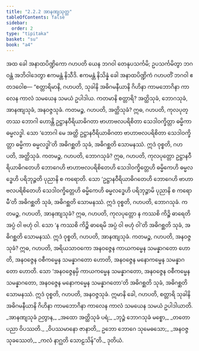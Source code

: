 ```yaml
---
title: "2.2.2 အာနဏျသုတ္တ"
tableOfContents: false
sidebar:
  order: 2
type: "tipitaka"
basket: "su"
book: "a4"
---
```



<DynamicBreadcrumb />

<Division number="62" book="a4" e="ch" v="15" p="380">

<Paragraph number="460" book="a4">
အထ ခေါ အနာထပိဏ္ဍိကော ဂဟပတိ ယေန ဘဂဝါ တေနုပသင်္ကမိ; ဥပသင်္ကမိတွာ ဘဂဝန္တံ အဘိဝါဒေတွာ ဧကမန္တံ နိသီဒိ. ဧကမန္တံ နိသိန္နံ ခေါ အနာထပိဏ္ဍိကံ ဂဟပတိံ ဘဂဝါ ဧတဒဝေါစ—
</Paragraph>

<Paragraph number="461" book="a4">
“စတ္တာရိမာနိ, ဂဟပတိ, သုခါနိ အဓိဂမနီယာနိ ဂိဟိနာ ကာမဘောဂိနာ ကာလေန ကာလံ သမယေန သမယံ ဥပါဒါယ. ကတမာနိ စတ္တာရိ? အတ္ထိသုခံ, ဘောဂသုခံ, အာနဏျသုခံ, အနဝဇ္ဇသုခံ.
</Paragraph>

<Paragraph number="462" book="a4">
ကတမဉ္စ, ဂဟပတိ, အတ္ထိသုခံ? ဣဓ, ဂဟပတိ, ကုလပုတ္တဿ ဘောဂါ ဟောန္တိ ဥဋ္ဌာနဝီရိယာဓိဂတာ ဗာဟာဗလပရိစိတာ သေဒါဝက္ခိတ္တာ ဓမ္မိကာ ဓမ္မလဒ္ဓါ. သော ‘ဘောဂါ မေ အတ္ထိ ဥဋ္ဌာနဝီရိယာဓိဂတာ ဗာဟာဗလပရိစိတာ သေဒါဝက္ခိတ္တာ ဓမ္မိကာ ဓမ္မလဒ္ဓါ’တိ အဓိဂစ္ဆတိ သုခံ, အဓိဂစ္ဆတိ သောမနဿံ. ဣဒံ ဝုစ္စတိ, ဂဟပတိ, အတ္ထိသုခံ.
</Paragraph>

<Paragraph number="463" book="a4">
ကတမဉ္စ, ဂဟပတိ, ဘောဂသုခံ? ဣဓ, ဂဟပတိ, ကုလပုတ္တော ဥဋ္ဌာနဝီရိယာဓိဂတေဟိ ဘောဂေဟိ ဗာဟာဗလပရိစိတေဟိ သေဒါဝက္ခိတ္တေဟိ ဓမ္မိကေဟိ ဓမ္မလဒ္ဓေဟိ ပရိဘုဉ္ဇတိ ပုညာနိ စ ကရောတိ. သော ‘ဥဋ္ဌာနဝီရိယာဓိဂတေဟိ ဘောဂေဟိ ဗာဟာဗလပရိစိတေဟိ သေဒါဝက္ခိတ္တေဟိ ဓမ္မိကေဟိ ဓမ္မလဒ္ဓေဟိ ပရိဘုဉ္ဇာမိ ပုညာနိ စ ကရောမီ’တိ အဓိဂစ္ဆတိ သုခံ, အဓိဂစ္ဆတိ သောမနဿံ. ဣဒံ ဝုစ္စတိ, ဂဟပတိ, ဘောဂသုခံ.
</Paragraph>

<Paragraph number="464" book="a4">
ကတမဉ္စ, ဂဟပတိ, အာနဏျသုခံ? ဣဓ, ဂဟပတိ, ကုလပုတ္တော န ကဿစိ ကိဉ္စိ ဓာရေတိ အပ္ပံ ဝါ ဗဟုံ ဝါ. သော ‘န ကဿစိ ကိဉ္စိ ဓာရေမိ အပ္ပံ ဝါ ဗဟုံ ဝါ’တိ အဓိဂစ္ဆတိ သုခံ, အဓိဂစ္ဆတိ သောမနဿံ. ဣဒံ ဝုစ္စတိ, ဂဟပတိ, အာနဏျသုခံ.
</Paragraph>

<Paragraph number="465" book="a4">
ကတမဉ္စ, ဂဟပတိ, အနဝဇ္ဇသုခံ? ဣဓ, ဂဟပတိ, အရိယသာဝကော အနဝဇ္ဇေန ကာယကမ္မေန သမန္နာဂတော ဟောတိ, အနဝဇ္ဇေန ဝစီကမ္မေန သမန္နာဂတော ဟောတိ, အနဝဇ္ဇေန မနောကမ္မေန သမန္နာဂတော ဟောတိ. သော ‘အနဝဇ္ဇေနမှိ ကာယကမ္မေန သမန္နာဂတော, အနဝဇ္ဇေန ဝစီကမ္မေန သမန္နာဂတော, အနဝဇ္ဇေန မနောကမ္မေန သမန္နာဂတော’တိ အဓိဂစ္ဆတိ သုခံ, အဓိဂစ္ဆတိ သောမနဿံ. ဣဒံ ဝုစ္စတိ, ဂဟပတိ, အနဝဇ္ဇသုခံ. ဣမာနိ ခေါ, ဂဟပတိ, စတ္တာရိ သုခါနိ အဓိဂမနီယာနိ ဂိဟိနာ ကာမဘောဂိနာ ကာလေန ကာလံ သမယေန သမယံ ဥပါဒါယာတိ.
</Paragraph>

<Paragraph number="466" type="verses" book="a4">
_အာနဏျသုခံ ဉတွာန,_  
_အထော အတ္ထိသုခံ ပရံ;_  
_ဘုဉ္ဇံ ဘောဂသုခံ မစ္စော,_  
_တတော ပညာ ဝိပဿတိ._  

</Paragraph>

<Paragraph number="467" type="verses" book="a4">
_ဝိပဿမာနော ဇာနာတိ,_  
ဥဘော ဘောဂေ သုမေဓသော;_  
_အနဝဇ္ဇသုခဿေတံ,_  
_ကလံ နာဂ္ဃတိ သောဠသိန်”တိ._  


</Paragraph>
</Division>

<Paragraph number="468" type="center" book="a4">
ဒုတိယံ.
</Paragraph>